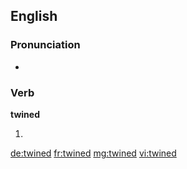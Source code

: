 ==English==

===Pronunciation===
* {{rhymes|aɪnd|lang=en}}

===Verb===
'''twined'''

# {{en-past of|twine}}

[[de:twined]]
[[fr:twined]]
[[mg:twined]]
[[vi:twined]]